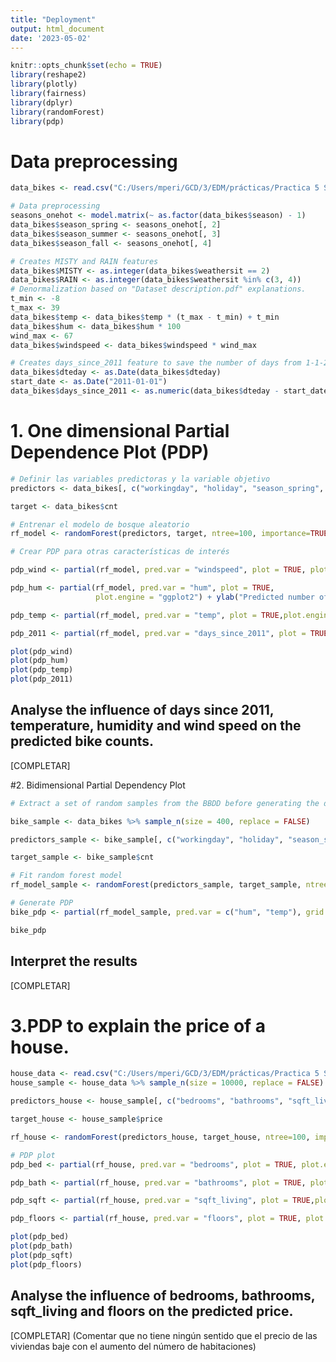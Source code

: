 ```yaml
---
title: "Deployment"
output: html_document
date: '2023-05-02'
---
```


```r
knitr::opts_chunk$set(echo = TRUE)
library(reshape2)
library(plotly)
library(fairness)
library(dplyr)
library(randomForest)
library(pdp)
```

# Data preprocessing

```r
data_bikes <- read.csv("C:/Users/mperi/GCD/3/EDM/prácticas/Practica 5 Sin sol/day.csv")

# Data preprocessing
seasons_onehot <- model.matrix(~ as.factor(data_bikes$season) - 1)
data_bikes$season_spring <- seasons_onehot[, 2]
data_bikes$season_summer <- seasons_onehot[, 3]
data_bikes$season_fall <- seasons_onehot[, 4]

# Creates MISTY and RAIN features
data_bikes$MISTY <- as.integer(data_bikes$weathersit == 2)
data_bikes$RAIN <- as.integer(data_bikes$weathersit %in% c(3, 4))
# Denormalization based on "Dataset description.pdf" explanations. 
t_min <- -8
t_max <- 39
data_bikes$temp <- data_bikes$temp * (t_max - t_min) + t_min
data_bikes$hum <- data_bikes$hum * 100
wind_max <- 67
data_bikes$windspeed <- data_bikes$windspeed * wind_max

# Creates days_since_2011 feature to save the number of days from 1-1-2011 for each sample
data_bikes$dteday <- as.Date(data_bikes$dteday)
start_date <- as.Date("2011-01-01")
data_bikes$days_since_2011 <- as.numeric(data_bikes$dteday - start_date)
```

# 1. One dimensional Partial Dependence Plot (PDP)

```r
# Definir las variables predictoras y la variable objetivo
predictors <- data_bikes[, c("workingday", "holiday", "season_spring", "season_summer","season_fall", "MISTY", "RAIN", "temp", "hum", "windspeed", "days_since_2011")]

target <- data_bikes$cnt

# Entrenar el modelo de bosque aleatorio
rf_model <- randomForest(predictors, target, ntree=100, importance=TRUE)

# Crear PDP para otras características de interés

pdp_wind <- partial(rf_model, pred.var = "windspeed", plot = TRUE, plot.engine = "ggplot2") + ylab("Predicted number of bike rentals") + scale_y_continuous(limits = c(0, 6000))

pdp_hum <- partial(rf_model, pred.var = "hum", plot = TRUE, 
                   plot.engine = "ggplot2") + ylab("Predicted number of bike rentals") + scale_y_continuous(limits = c(0, 6000))

pdp_temp <- partial(rf_model, pred.var = "temp", plot = TRUE,plot.engine = "ggplot2") + ylab("Predicted number of bike rentals") + scale_y_continuous(limits = c(0, 6000))

pdp_2011 <- partial(rf_model, pred.var = "days_since_2011", plot = TRUE, plot.engine = "ggplot2") + ylab("Predicted number of bike rentals") + scale_y_continuous(limits = c(0, 6000))

plot(pdp_wind)
plot(pdp_hum)
plot(pdp_temp)
plot(pdp_2011)
```

## Analyse the influence of days since 2011, temperature, humidity and wind speed on the predicted bike counts.

[COMPLETAR]

#2. Bidimensional Partial Dependency Plot

```r
# Extract a set of random samples from the BBDD before generating the data for the Partial Dependency Plot. 

bike_sample <- data_bikes %>% sample_n(size = 400, replace = FALSE)
```

```r
predictors_sample <- bike_sample[, c("workingday", "holiday", "season_spring", "season_summer","season_fall", "MISTY", "RAIN", "temp", "hum", "windspeed", "days_since_2011")]

target_sample <- bike_sample$cnt

# Fit random forest model
rf_model_sample <- randomForest(predictors_sample, target_sample, ntree=100, importance=TRUE)

# Generate PDP
bike_pdp <- partial(rf_model_sample, pred.var = c("hum", "temp"), grid.resolution = 20, plot = TRUE, plot.engine = "ggplot2") + geom_tile(width = 0.1, height = 0.1) + scale_fill_gradientn(colors = c("blue", "green", "yellow", "red")) + labs(title = "Partial Dependence Plot for Bike Rentals", x = "Humidity", y = "Temperature", fill = "Predicted Bikes Rented")

bike_pdp
```
## Interpret the results

[COMPLETAR]

# 3.PDP to explain the price of a house.

```r
house_data <- read.csv("C:/Users/mperi/GCD/3/EDM/prácticas/Practica 5 Sin sol/kc_house_data.csv")
house_sample <- house_data %>% sample_n(size = 10000, replace = FALSE)
```

```r
predictors_house <- house_sample[, c("bedrooms", "bathrooms", "sqft_living", "sqft_lot", "floors", "yr_built")]

target_house <- house_sample$price

rf_house <- randomForest(predictors_house, target_house, ntree=100, importance=TRUE)
```

```r
# PDP plot
pdp_bed <- partial(rf_house, pred.var = "bedrooms", plot = TRUE, plot.engine = "ggplot2") + ylab("Price")

pdp_bath <- partial(rf_house, pred.var = "bathrooms", plot = TRUE, plot.engine = "ggplot2") + ylab("Price") + scale_y_continuous(labels = scales::number_format(scale = 1, big.mark = ""))

pdp_sqft <- partial(rf_house, pred.var = "sqft_living", plot = TRUE,plot.engine = "ggplot2") + ylab("Price")

pdp_floors <- partial(rf_house, pred.var = "floors", plot = TRUE, plot.engine = "ggplot2") + ylab("Price")

plot(pdp_bed)
plot(pdp_bath)
plot(pdp_sqft)
plot(pdp_floors)
```
## Analyse the influence of bedrooms, bathrooms, sqft_living and floors on the predicted price.

[COMPLETAR] (Comentar que no tiene ningún sentido que el precio de las viviendas baje con el aumento del número de habitaciones)
